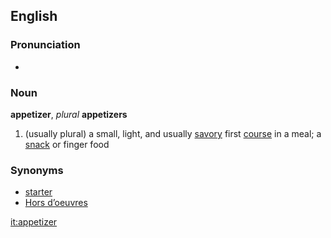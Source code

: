 ==English==
===Pronunciation===
*{{audio|en-us-appetizer.ogg|Audio (US)}}

===Noun===
'''appetizer''', ''plural'' '''appetizers'''
#(usually plural) a small, light, and usually [[savory]] first [[course]] in a meal; a [[snack]] or finger food 

===Synonyms===
*[[starter]]
*[[Hors d’oeuvres]]

[[it:appetizer]]